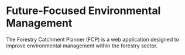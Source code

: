 # Future-Focused Environmental Management

The Forestry Catchment Planner (FCP) is a web application designed to improve environmental management within the forestry sector.
